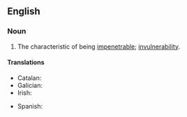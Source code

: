 ==English==

===Noun===
{{en-noun|impenetrabilities}}

# The characteristic of being [[impenetrable]]; [[invulnerability]].

====Translations====
{{trans-top|the characteristic of being impenetrable}}
* Catalan: {{t|ca|impenetrabilitat|f}}
* Galician: {{t+|gl|impenetrabilidade|f}}
* Irish: {{t|ga|neamh-intreáiteacht|f}}
{{trans-mid}}
* Spanish: {{t|es|impenetrabilidad|f}}
{{trans-bottom}}